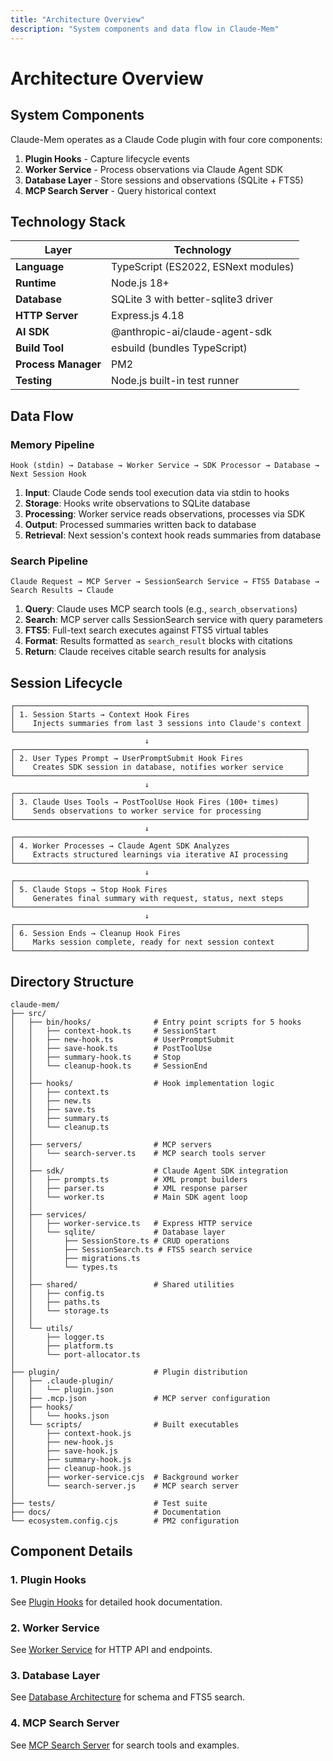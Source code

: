 ```yaml
---
title: "Architecture Overview"
description: "System components and data flow in Claude-Mem"
---
```


# Architecture Overview

## System Components

Claude-Mem operates as a Claude Code plugin with four core components:

1. **Plugin Hooks** - Capture lifecycle events
2. **Worker Service** - Process observations via Claude Agent SDK
3. **Database Layer** - Store sessions and observations (SQLite + FTS5)
4. **MCP Search Server** - Query historical context

## Technology Stack

| Layer                  | Technology                                |
|------------------------|-------------------------------------------|
| **Language**           | TypeScript (ES2022, ESNext modules)       |
| **Runtime**            | Node.js 18+                               |
| **Database**           | SQLite 3 with better-sqlite3 driver       |
| **HTTP Server**        | Express.js 4.18                           |
| **AI SDK**             | @anthropic-ai/claude-agent-sdk            |
| **Build Tool**         | esbuild (bundles TypeScript)              |
| **Process Manager**    | PM2                                       |
| **Testing**            | Node.js built-in test runner              |

## Data Flow

### Memory Pipeline
```
Hook (stdin) → Database → Worker Service → SDK Processor → Database → Next Session Hook
```

1. **Input**: Claude Code sends tool execution data via stdin to hooks
2. **Storage**: Hooks write observations to SQLite database
3. **Processing**: Worker service reads observations, processes via SDK
4. **Output**: Processed summaries written back to database
5. **Retrieval**: Next session's context hook reads summaries from database

### Search Pipeline
```
Claude Request → MCP Server → SessionSearch Service → FTS5 Database → Search Results → Claude
```

1. **Query**: Claude uses MCP search tools (e.g., `search_observations`)
2. **Search**: MCP server calls SessionSearch service with query parameters
3. **FTS5**: Full-text search executes against FTS5 virtual tables
4. **Format**: Results formatted as `search_result` blocks with citations
5. **Return**: Claude receives citable search results for analysis

## Session Lifecycle

```
┌─────────────────────────────────────────────────────────────────┐
│ 1. Session Starts → Context Hook Fires                          │
│    Injects summaries from last 3 sessions into Claude's context │
└─────────────────────────────────────────────────────────────────┘
                              ↓
┌─────────────────────────────────────────────────────────────────┐
│ 2. User Types Prompt → UserPromptSubmit Hook Fires              │
│    Creates SDK session in database, notifies worker service     │
└─────────────────────────────────────────────────────────────────┘
                              ↓
┌─────────────────────────────────────────────────────────────────┐
│ 3. Claude Uses Tools → PostToolUse Hook Fires (100+ times)      │
│    Sends observations to worker service for processing          │
└─────────────────────────────────────────────────────────────────┘
                              ↓
┌─────────────────────────────────────────────────────────────────┐
│ 4. Worker Processes → Claude Agent SDK Analyzes                 │
│    Extracts structured learnings via iterative AI processing    │
└─────────────────────────────────────────────────────────────────┘
                              ↓
┌─────────────────────────────────────────────────────────────────┐
│ 5. Claude Stops → Stop Hook Fires                               │
│    Generates final summary with request, status, next steps     │
└─────────────────────────────────────────────────────────────────┘
                              ↓
┌─────────────────────────────────────────────────────────────────┐
│ 6. Session Ends → Cleanup Hook Fires                            │
│    Marks session complete, ready for next session context       │
└─────────────────────────────────────────────────────────────────┘
```

## Directory Structure

```
claude-mem/
├── src/
│   ├── bin/hooks/              # Entry point scripts for 5 hooks
│   │   ├── context-hook.ts     # SessionStart
│   │   ├── new-hook.ts         # UserPromptSubmit
│   │   ├── save-hook.ts        # PostToolUse
│   │   ├── summary-hook.ts     # Stop
│   │   └── cleanup-hook.ts     # SessionEnd
│   │
│   ├── hooks/                  # Hook implementation logic
│   │   ├── context.ts
│   │   ├── new.ts
│   │   ├── save.ts
│   │   ├── summary.ts
│   │   └── cleanup.ts
│   │
│   ├── servers/                # MCP servers
│   │   └── search-server.ts    # MCP search tools server
│   │
│   ├── sdk/                    # Claude Agent SDK integration
│   │   ├── prompts.ts          # XML prompt builders
│   │   ├── parser.ts           # XML response parser
│   │   └── worker.ts           # Main SDK agent loop
│   │
│   ├── services/
│   │   ├── worker-service.ts   # Express HTTP service
│   │   └── sqlite/             # Database layer
│   │       ├── SessionStore.ts # CRUD operations
│   │       ├── SessionSearch.ts # FTS5 search service
│   │       ├── migrations.ts
│   │       └── types.ts
│   │
│   ├── shared/                 # Shared utilities
│   │   ├── config.ts
│   │   ├── paths.ts
│   │   └── storage.ts
│   │
│   └── utils/
│       ├── logger.ts
│       ├── platform.ts
│       └── port-allocator.ts
│
├── plugin/                     # Plugin distribution
│   ├── .claude-plugin/
│   │   └── plugin.json
│   ├── .mcp.json               # MCP server configuration
│   ├── hooks/
│   │   └── hooks.json
│   └── scripts/                # Built executables
│       ├── context-hook.js
│       ├── new-hook.js
│       ├── save-hook.js
│       ├── summary-hook.js
│       ├── cleanup-hook.js
│       ├── worker-service.cjs  # Background worker
│       └── search-server.js    # MCP search server
│
├── tests/                      # Test suite
├── docs/                       # Documentation
└── ecosystem.config.cjs        # PM2 configuration
```

## Component Details

### 1. Plugin Hooks
See [Plugin Hooks](/architecture/hooks) for detailed hook documentation.

### 2. Worker Service
See [Worker Service](/architecture/worker-service) for HTTP API and endpoints.

### 3. Database Layer
See [Database Architecture](/architecture/database) for schema and FTS5 search.

### 4. MCP Search Server
See [MCP Search Server](/architecture/mcp-search) for search tools and examples.
